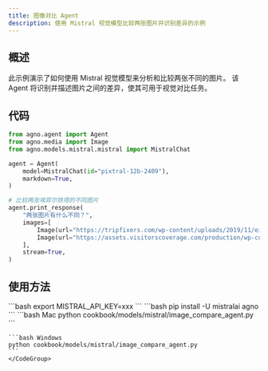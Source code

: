 ```yaml
---
title: 图像对比 Agent
description: 使用 Mistral 视觉模型比较两张图片并识别差异的示例
---
```


## 概述
此示例演示了如何使用 Mistral 视觉模型来分析和比较两张不同的图片。
该 Agent 将识别并描述图片之间的差异，使其可用于视觉对比任务。

## 代码

```python cookbook/models/mistral/image_compare_agent.py
from agno.agent import Agent
from agno.media import Image
from agno.models.mistral.mistral import MistralChat

agent = Agent(
    model=MistralChat(id="pixtral-12b-2409"),
    markdown=True,
)

# 比较两张埃菲尔铁塔的不同图片
agent.print_response(
    "两张图片有什么不同？",
    images=[
        Image(url="https://tripfixers.com/wp-content/uploads/2019/11/eiffel-tower-with-snow.jpeg"),
        Image(url="https://assets.visitorscoverage.com/production/wp-content/uploads/2024/04/AdobeStock_626542468-min-1024x683.jpeg"),
    ],
    stream=True,
)
```

## 使用方法

<Steps>
  <Snippet file="create-venv-step.mdx" />

  <Step title="设置您的 API 密钥">
    ```bash
    export MISTRAL_API_KEY=xxx
    ```
  </Step>

  <Step title="安装库">
    ```bash
    pip install -U mistralai agno
    ```
  </Step>

  <Step title="运行 Agent">
    <CodeGroup>
    ```bash Mac
    python cookbook/models/mistral/image_compare_agent.py
    ```

    ```bash Windows
    python cookbook/models/mistral/image_compare_agent.py
    ```
    </CodeGroup>
  </Step>
</Steps>